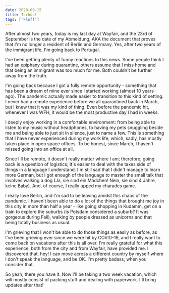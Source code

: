 ```yaml
---
date: 2020-09-15
title: Tschüs!
tags: ['Fluff']
---
```


After almost two years, today is my last day at Wayfair, and the 23rd of September is the date of my Abmeldung, AKA the document that proves that I'm no longer a resident of Berlin and Germany. Yes, after two years of the immigrant life, I'm going back to Portugal.

I've been getting plenty of funny reactions to this news. Some people think I had an epiphany during quarantine, others assume that I miss home and that being an immigrant was too much for me. Both couldn't be further away from the truth.

I'm going back because I got a fully remote opportunity - something that has been a dream of mine ever since I started working (almost 10 years ago). The pandemic actually made easier to transition to this kind of setting. I never had a remote experience before we all quarantined back in March, but I knew that it was my kind of thing. Even before the pandemic hit, whenever I was WFH, it would be the most productive day I had in weeks.

I deeply enjoy working in a comfortable environment: from being able to listen to my music without headphones, to having my pets snuggling beside me and being able to just sit in silence, just to name a few. This is something that I have never experienced during my work life, which, sadly, has mostly taken place in open space offices. To be honest, since March, I haven't missed going into an office at all.

Since I'll be remote, it doesn't really matter where I am; therefore, going back is a question of logistics; It's easier to deal with the taxes side of things in a language I understand. I'm still sad that I didn't manage to learn more German, but I got enough of the language to master the small talk that involves walking a dog (Ja, sie sind ein Mädchen! Nein, sie sind 4 Jahre, keine Baby). And, of course, I really upped my charades game.

I really love Berlin, and I'm sad to be leaving amidst this chaos of the pandemic. I haven't been able to do a lot of the things that brought me joy in this city in more than half a year - like going shopping in Kudamm, get on a train to explore the suburbs (is Potsdam considered a suburb? It was gorgeous during Fall), walking by people dressed as unicorns and that being totally business as usual.

I'm grieving that I won't be able to do those things as easily as before, as I've been grieving ever since we were hit by COVID-19, and I really want to come back on vacations after this is all over. I'm really grateful for what this experience, both from the city and from Wayfair, have provided me. I discovered that, hey! I can move across a different country by myself where I don't speak the language, and be OK. I'm pretty badass, when you consider that.

So yeah, there you have it. Now I'll be taking a two week vacation, which will mostly consist of packing stuff and dealing with paperwork. I'll bring updates after that!
